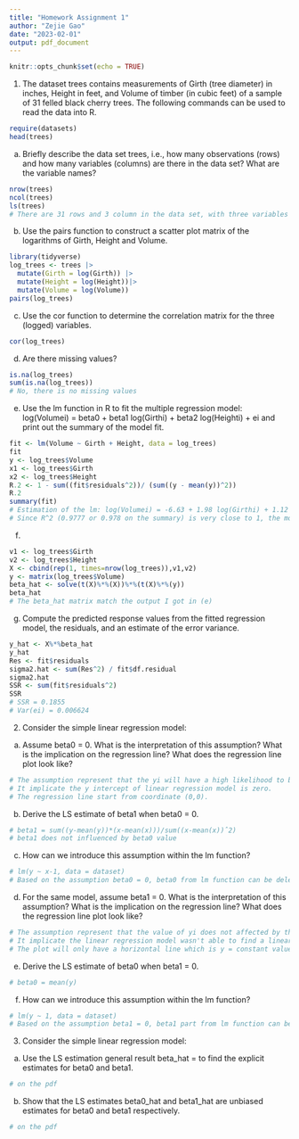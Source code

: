 ```yaml
---
title: "Homework Assignment 1"
author: "Zejie Gao"
date: "2023-02-01"
output: pdf_document
---
```


```r
knitr::opts_chunk$set(echo = TRUE)
```

1. The dataset trees contains measurements of Girth (tree diameter) in inches, Height in feet, and Volume of timber (in cubic feet) of a sample of 31 felled black cherry trees. The following commands can be used to read the data into R.
```r
require(datasets)
head(trees)
```

(a) Briefly describe the data set trees, i.e., how many observations (rows) and how many variables (columns) are there in the data set? What are the variable names?
```r
nrow(trees)
ncol(trees)
ls(trees) 
# There are 31 rows and 3 column in the data set, with three variables named "Girth","Height", and  "Volume"
```
(b) Use the pairs function to construct a scatter plot matrix of the logarithms of Girth, Height and Volume.
```r
library(tidyverse)
log_trees <- trees |>
  mutate(Girth = log(Girth)) |>
  mutate(Height = log(Height))|>
  mutate(Volume = log(Volume))
pairs(log_trees)
```
(c) Use the cor function to determine the correlation matrix for the three (logged) variables.
```r
cor(log_trees)
```
(d) Are there missing values?
```r
is.na(log_trees)
sum(is.na(log_trees))
# No, there is no missing values
```
(e) Use the lm function in R to fit the multiple regression model:
    log(Volumei) = beta0 + beta1 log(Girthi) + beta2 log(Heighti) + ei
    and print out the summary of the model fit.
```r
fit <- lm(Volume ~ Girth + Height, data = log_trees)
fit
y <- log_trees$Volume
x1 <- log_trees$Girth
x2 <- log_trees$Height
R.2 <- 1 - sum((fit$residuals^2))/ (sum((y - mean(y))^2))
R.2
summary(fit)
# Estimation of the lm: log(Volumei) = -6.63 + 1.98 log(Girthi) + 1.12 log(Heighti) + ei
# Since R^2 (0.9777 or 0.978 on the summary) is very close to 1, the model better fits the data. 
```
(f)

```r
v1 <- log_trees$Girth
v2 <- log_trees$Height
X <- cbind(rep(1, times=nrow(log_trees)),v1,v2) 
y <- matrix(log_trees$Volume)
beta_hat <- solve(t(X)%*%(X))%*%(t(X)%*%(y))
beta_hat
# The beta_hat matrix match the output I got in (e)
```
(g) Compute the predicted response values from the fitted regression model, the residuals, and an estimate of the error variance.

```r
y_hat <- X%*%beta_hat
y_hat
Res <- fit$residuals
sigma2.hat <- sum(Res^2) / fit$df.residual
sigma2.hat
SSR <- sum(fit$residuals^2)
SSR
# SSR = 0.1855
# Var(ei) = 0.006624
```
2. Consider the simple linear regression model:
                                
(a) Assume beta0 = 0. What is the interpretation of this assumption? What is the implication on the regression line? What does the regression line plot look like?                                
```r
# The assumption represent that the yi will have a high likelihood to be zero when xi equals to zero. 
# It implicate the y intercept of linear regression model is zero. 
# The regression line start from coordinate (0,0).
```
(b) Derive the LS estimate of beta1 when beta0 = 0.
```r
# beta1 = sum((y-mean(y))*(x-mean(x)))/sum((x-mean(x))ˆ2)
# beta1 does not influenced by beta0 value
```
(c) How can we introduce this assumption within the lm function?
```r
# lm(y ~ x-1, data = dataset)
# Based on the assumption beta0 = 0, beta0 from lm function can be deleted.Then, the lm function will become yi = beta1xi +ei 
```
(d) For the same model, assume beta1 = 0. What is the interpretation of this assumption? What is the implication on the regression line? What does the regression line plot look like?
```r
# The assumption represent that the value of yi does not affected by the value of xi. The predictor x1 is not significant when explaining yi.
# It implicate the linear regression model wasn't able to find a linear relationship between the yi and x1.
# The plot will only have a horizontal line which is y = constant value (beta0 + ei) or so called the mean of y.
```
(e) Derive the LS estimate of beta0 when beta1 = 0.
```r
# beta0 = mean(y)
```
(f) How can we introduce this assumption within the lm function?
```r
# lm(y ~ 1, data = dataset)
# Based on the assumption beta1 = 0, beta1 part from lm function can be deleted.Then, the lm function will become  y1i = beta0 +  ei.
```
3. Consider the simple linear regression model:
                             
(a) Use the LS estimation general result beta_hat =  to find the explicit estimates for beta0 and beta1.
```r
# on the pdf
```

(b) Show that the LS estimates beta0_hat and beta1_hat are unbiased estimates for beta0 and beta1 respectively.
```r
# on the pdf
```









